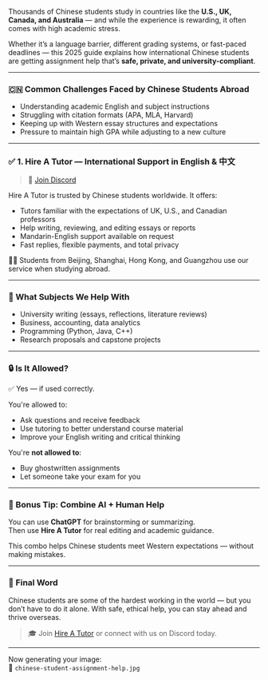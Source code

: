 Thousands of Chinese students study in countries like the **U.S., UK, Canada, and Australia** — and while the experience is rewarding, it often comes with high academic stress.

Whether it’s a language barrier, different grading systems, or fast-paced deadlines — this 2025 guide explains how international Chinese students are getting assignment help that’s **safe, private, and university-compliant**.

---

### 🇨🇳 Common Challenges Faced by Chinese Students Abroad

- Understanding academic English and subject instructions
- Struggling with citation formats (APA, MLA, Harvard)
- Keeping up with Western essay structures and expectations
- Pressure to maintain high GPA while adjusting to a new culture

---

### ✅ 1. Hire A Tutor — International Support in English & 中文

> 🔗 [Join Discord](https://discord.gg/hireatutor)

Hire A Tutor is trusted by Chinese students worldwide. It offers:

- Tutors familiar with the expectations of UK, U.S., and Canadian professors
- Help writing, reviewing, and editing essays or reports
- Mandarin-English support available on request
- Fast replies, flexible payments, and total privacy

👨‍🎓 Students from Beijing, Shanghai, Hong Kong, and Guangzhou use our service when studying abroad.

---

### 📘 What Subjects We Help With

- University writing (essays, reflections, literature reviews)
- Business, accounting, data analytics
- Programming (Python, Java, C++)
- Research proposals and capstone projects

---

### 🔒 Is It Allowed?

✅ Yes — if used correctly.

You're allowed to:

- Ask questions and receive feedback
- Use tutoring to better understand course material
- Improve your English writing and critical thinking

You're **not allowed to**:

- Buy ghostwritten assignments
- Let someone take your exam for you

---

### 🧠 Bonus Tip: Combine AI + Human Help

You can use **ChatGPT** for brainstorming or summarizing.  
Then use **Hire A Tutor** for real editing and academic guidance.

This combo helps Chinese students meet Western expectations — without making mistakes.

---

### 🌟 Final Word

Chinese students are some of the hardest working in the world — but you don’t have to do it alone. With safe, ethical help, you can stay ahead and thrive overseas.

> 🎓 Join [Hire A Tutor](https://hireatutornow.com) or connect with us on Discord today.

---

Now generating your image:  
📸 `chinese-student-assignment-help.jpg`


